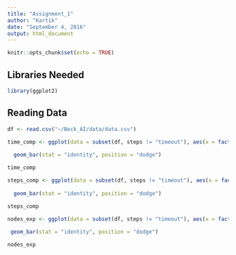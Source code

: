 ```yaml
---
title: "Assignment_1"
author: "Kartik"
date: "September 4, 2016"
output: html_document
---
```


```r
knitr::opts_chunk$set(echo = TRUE)
```

## Libraries Needed
```r
library(ggplot2)
```

## Reading Data
```r
df <- read.csv("~/Beck_AI/data/data.csv")
```

```r
time_comp <- ggplot(data = subset(df, steps != "timeout"), aes(x = factor(index), y = time, group = type, color = type, fill = type)) +
  
  geom_bar(stat = "identity", position = "dodge")

time_comp
```

```r
steps_comp <- ggplot(data = subset(df, steps != "timeout"), aes(x = factor(index), y = steps, group = type, color = type, fill = type)) +
  
  geom_bar(stat = "identity", position = "dodge")

steps_comp
```

```r
nodes_exp <- ggplot(data = subset(df, steps != "timeout"), aes(x = factor(index), y = nodes_exp, group = type, color = type, fill = type)) +
  
 geom_bar(stat = "identity", position = "dodge")

nodes_exp
```